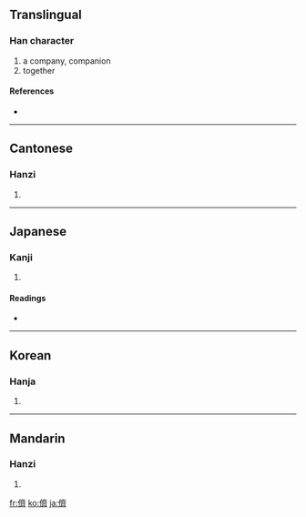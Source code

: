 {{see|侪}}
==Translingual==

===Han character===
{{Han char|rn=9|rad=人|as=14|sn=16|four=2022<sub>3</sub>|canj=人卜X (OYX)}}

# a company, companion
# together

====References====
* {{Han ref|kx=0119.380|dkj=01227|dj=0253.140|hdz=10231.140|uh=5115|ud=20757|bh=BEAB|bd=48811}}

----

==Cantonese==

===Hanzi===
{{yue-hanzi|jyut=|y=chaai4}}

# {{defn|Cantonese}}

----

==Japanese==

===Kanji===
{{ja-kanji|grade=|rs=人14}}

# {{defn|Japanese}}

====Readings====
* {{ja-readings|on=[[せい]] (sei), [[さい]] (sai)|kun=[[ともがら]] (tomogara)}}

----

==Korean==

===Hanja===
{{ko-hanja|hangeul=제|rv=je|mr=che}}

# {{defn|Korean}}

----

==Mandarin==

===Hanzi===
{{cmn-hanzi|sim=侪|pin=[[chái]] ([[chai2]])|wg=ch'ai<sup>2</sup>}}

# {{defn|Mandarin}}

[[fr:儕]]
[[ko:儕]]
[[ja:儕]]